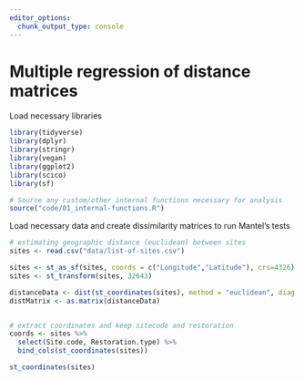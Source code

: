 ```yaml
---
editor_options: 
  chunk_output_type: console
---
```


# Multiple regression of distance matrices


Load necessary libraries
```r
library(tidyverse)
library(dplyr)
library(stringr)
library(vegan)
library(ggplot2)
library(scico)
library(sf)

# Source any custom/other internal functions necessary for analysis
source("code/01_internal-functions.R")
```


Load necessary data and create dissimilarity matrices to run Mantel's tests
```r

# estimating geographic distance (euclidean) between sites
sites <- read.csv("data/list-of-sites.csv")

sites <- st_as_sf(sites, coords = c("Longitude","Latitude"), crs=4326)
sites <- st_transform(sites, 32643)

distanceData <- dist(st_coordinates(sites), method = "euclidean", diag = TRUE, upper = TRUE, p = 2)
distMatrix <- as.matrix(distanceData)


# extract coordinates and keep sitecode and restoration 
coords <- sites %>%
  select(Site.code, Restoration.type) %>%
  bind_cols(st_coordinates(sites))

st_coordinates(sites)


```






